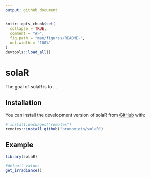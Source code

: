 ```yaml
---
output: github_document
---
```


<!-- README.md is generated from README.Rmd. Please edit that file -->

```r
knitr::opts_chunk$set(
  collapse = TRUE,
  comment = "#>",
  fig.path = "man/figures/README-",
  out.width = "100%"
)
devtools::load_all()
```

# solaR

<!-- badges: start -->
<!-- badges: end -->

The goal of solaR is to ...


## Installation

You can install the development version of solaR from [GitHub](https://github.com/) with:

``` r
# install.packages("remotes")
remotes::install_github("brunomioto/solaR")
```

## Example

```r
library(solaR)

#default values
get_irradiance()
```


